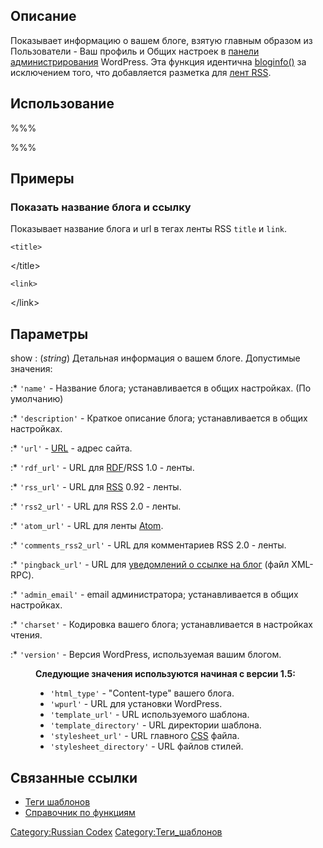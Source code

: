 {{Languages|
{{en|Template Tags/bloginfo_rss}}
{{ja|テンプレートタグ/bloginfo_rss}}
{{ru|Теги шаблонов/bloginfo_rss}}
}}

== Описание ==

Показывает информацию о вашем блоге, взятую главным образом из Пользователи - Ваш профиль и Общих настроек в [[Административные панели|панели администрирования]] WordPress. Эта функция идентична [[Теги шаблонов/bloginfo|bloginfo()]] за исключением того, что добавляется разметка для [[Glossary#Feed|лент RSS]].

== Использование ==

%%% <?php bloginfo_rss('show'); ?> %%%

== Примеры ==

=== Показать название блога и ссылку ===

Показывает название блога и url в тегах ленты RSS <tt>title</tt> и <tt>link</tt>.

 &lt;title&gt;<?php bloginfo_rss('name'); ?>&lt;/title&gt;
 &lt;link&gt;<?php bloginfo_rss('url') ?>&lt;/link&gt;

== Параметры ==

; show : (''string'') Детальная информация о вашем блоге. Допустимые значения:
:* <tt>'name'</tt> - Название блога; устанавливается в общих настройках. (По умолчанию)
:* <tt>'description'</tt> - Краткое описание блога; устанавливается в общих настройках.
:* <tt>'url'</tt> - [[Глоссарий|URL]] - адрес сайта.
:* <tt>'rdf_url'</tt> - URL для [[Глоссарий#RDF|RDF]]/RSS 1.0 - ленты.
:* <tt>'rss_url'</tt> - URL для [[Глоссарий#RSS|RSS]] 0.92 - ленты.
:* <tt>'rss2_url'</tt> - URL для RSS 2.0 - ленты.
:* <tt>'atom_url'</tt> - URL для ленты [[Глоссарий#Atom|Atom]].
:* <tt>'comments_rss2_url'</tt> - URL для комментариев RSS 2.0 - ленты.
:* <tt>'pingback_url'</tt> - URL для [[Глоссарий#PingBack|уведомлений о ссылке на блог]] (файл XML-RPC).
:* <tt>'admin_email'</tt> - email администратора; устанавливается в общих настройках.
:* <tt>'charset'</tt> - Кодировка вашего блога; устанавливается в настройках чтения.
:* <tt>'version'</tt> - Версия WordPress, используемая вашим блогом.

: '''Следующие значения используются начиная с версии 1.5:'''
:* <tt>'html_type'</tt> - "Content-type" вашего блога.
:* <tt>'wpurl'</tt> - URL для установки WordPress.
:* <tt>'template_url'</tt> - URL используемого шаблона.
:* <tt>'template_directory'</tt> -  URL директории шаблона.
:* <tt>'stylesheet_url'</tt> - URL главного [[Глоссарий#CSS|CSS]] файла.
:* <tt>'stylesheet_directory'</tt> - URL файлов стилей.

== Связанные ссылки ==

* [[Теги шаблонов]]
* [[Справочник по функциям]]

[[Category:Russian Codex]]
[[Category:Теги_шаблонов]]